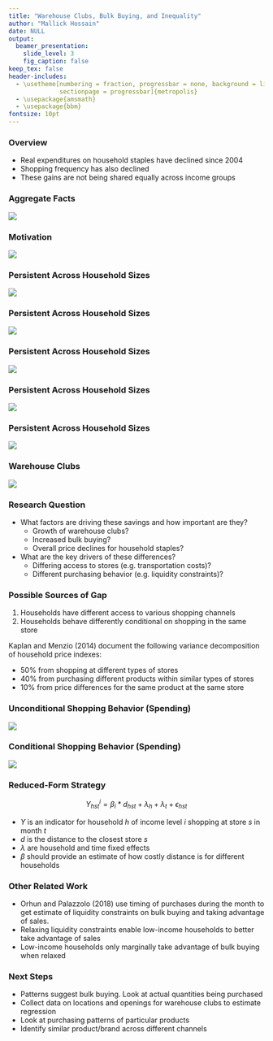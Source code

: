 ```yaml
---
title: "Warehouse Clubs, Bulk Buying, and Inequality"
author: "Mallick Hossain"
date: NULL
output:
  beamer_presentation:
    slide_level: 3
    fig_caption: false
keep_tex: false
header-includes:
  - \usetheme[numbering = fraction, progressbar = none, background = light, 
              sectionpage = progressbar]{metropolis}
  - \usepackage{amsmath}
  - \usepackage{bbm}
fontsize: 10pt
---
```


### Overview
* Real expenditures on household staples have declined since 2004
* Shopping frequency has also declined
* These gains are not being shared equally across income groups

### Aggregate Facts
![](../code/5_figures/nielsenAggregatePatterns.png)

### Motivation
![](../code/5_figures/nielsenShoppingSpendIncome.png)

### Persistent Across Household Sizes
![](../code/5_figures/nielsenShoppingSpendIncomeSize1.png)

### Persistent Across Household Sizes
![](../code/5_figures/nielsenShoppingSpendIncomeSize2.png)

### Persistent Across Household Sizes
![](../code/5_figures/nielsenShoppingSpendIncomeSize3.png)

### Persistent Across Household Sizes
![](../code/5_figures/nielsenShoppingSpendIncomeSize4.png)

### Persistent Across Household Sizes
![](../code/5_figures/nielsenShoppingSpendIncomeSize4Plus.png)

### Warehouse Clubs
![](../code/5_figures/clubCount.png)

### Research Question
* What factors are driving these savings and how important are they?
    + Growth of warehouse clubs?
    + Increased bulk buying?
    + Overall price declines for household staples?
    
* What are the key drivers of these differences?
    + Differing access to stores (e.g. transportation costs)?
    + Different purchasing behavior (e.g. liquidity constraints)?

### Possible Sources of Gap
1. Households have different access to various shopping channels
2. Households behave differently conditional on shopping in the same store

Kaplan and Menzio (2014) document the following variance decomposition of household price indexes:

* 50% from shopping at different types of stores
* 40% from purchasing different products within similar types of stores
* 10% from price differences for the same product at the same store

### Unconditional Shopping Behavior (Spending)
![](../code/5_figures/nielsenChannelPropensitiesSpend.png)

### Conditional Shopping Behavior (Spending)
![](../code/5_figures/nielsenChannelPropensitiesSpendConditional.png)

### Reduced-Form Strategy

$$
Y_{hst}^i = \beta_i * d_{hst} + \lambda_h + \lambda_t + \epsilon_{hst}
$$

* $Y$ is an indicator for household $h$ of income level $i$ shopping at store $s$ in month $t$
* $d$ is the distance to the closest store $s$
* $\lambda$ are household and time fixed effects
* $\beta$ should provide an estimate of how costly distance is for different households

### Other Related Work
* Orhun and Palazzolo (2018) use timing of purchases during the month to get estimate of liquidity constraints on bulk buying and taking advantage of sales.
* Relaxing liquidity constraints enable low-income households to better take advantage of sales
* Low-income households only marginally take advantage of bulk buying when relaxed

### Next Steps
* Patterns suggest bulk buying. Look at actual quantities being purchased
* Collect data on locations and openings for warehouse clubs to estimate regression
* Look at purchasing patterns of particular products
* Identify similar product/brand across different channels
